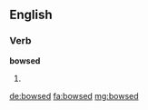 ==English==

===Verb===
'''bowsed'''

# {{en-past of|bowse}}

[[de:bowsed]]
[[fa:bowsed]]
[[mg:bowsed]]